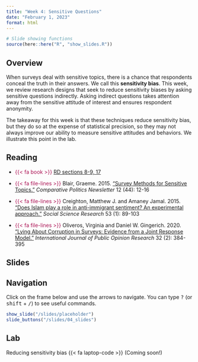 ```yaml
---
title: "Week 4: Sensitive Questions"
date: "February 1, 2023"
format: html
---
```



```r
# Slide showing functions
source(here::here("R", "show_slides.R"))
```

## Overview

When surveys deal with sensitive topics, there is a chance that respondents conceal the truth in their answers. We call this **sensitivity bias**. This week, we review research designs that seek to reduce sensitivity biases by asking sensitive questions indirectly. Asking indirect questions takes attention away from the sensitive attitude of interest and ensures respondent anonymity.

The takeaway for this week is that these techniques reduce sensitivity bias, but they do so at the expense of statistical precision, so they may not always improve our ability to measure sensitive attitudes and behaviors. We illustrate this point in the lab.


## Reading

- [{{< fa book >}}]{style="color: #ac1455;"} [RD sections 8-9, 17](https://book.declaredesign.org/crafting-a-data-strategy.html) 

- [{{< fa file-lines >}}]{style="color: #ac1455;"} Blair, Graeme. 2015. ["Survey Methods for Sensitive Topics."](https://graemeblair.com/papers/sensitive.pdf) *Comparative Politics Newsletter* 12 (44): 12-16


- [{{< fa file-lines >}}]{style="color: #ac1455;"} Creighton, Matthew J. and Amaney Jamal. 2015. [“Does Islam play a role in anti-immigrant sentiment? An experimental approach.”](https://doi.org/10.1016/j.ssresearch.2015.04.001) *Social Science Research* 53 (1): 89-103

- [{{< fa file-lines >}}]{style="color: #ac1455;"} Oliveros, Virginia and Daniel W. Gingerich. 2020. [“Lying About Corruption in Surveys: Evidence from a Joint Response Model.”](https://doi.org/10.1093/ijpor/edz019) *International Journal of Public Opinion Research* 32 (2): 384-395


## Slides

::: {.callout-tip}
## Navigation

Click on the frame below and use the arrows to navigate. You can type <kbd>?</kbd> (or <kbd>shift</kbd> + <kbd>/</kbd>) to see useful commands.
:::

```r
show_slide("/slides/placeholder")
slide_buttons("/slides/04_slides")
```


## Lab

Reducing sensitivity bias {{< fa laptop-code >}} (Coming soon!)
